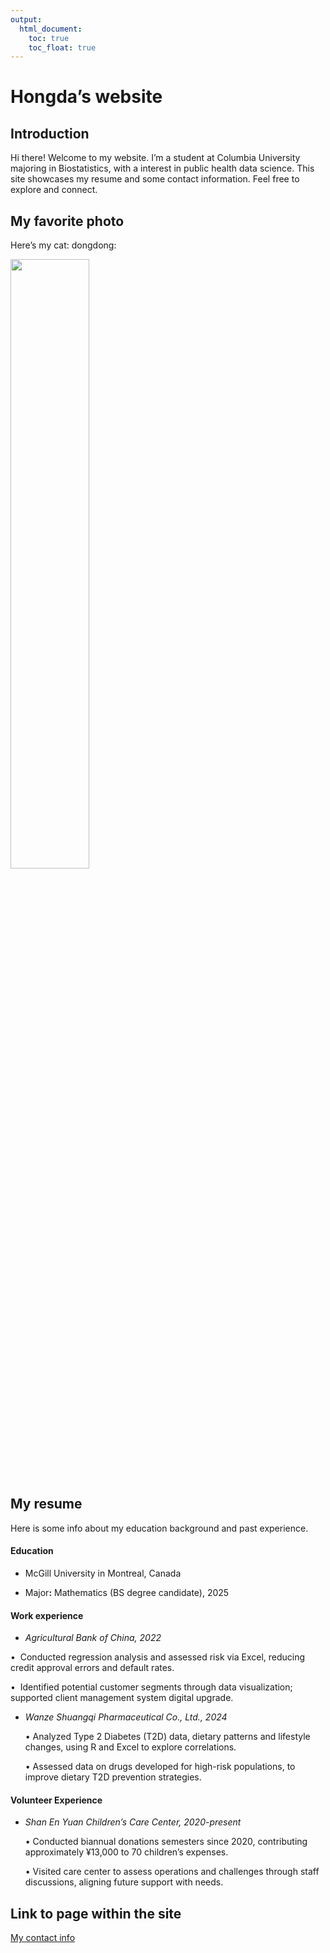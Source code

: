 ```yaml
---
output: 
  html_document:
    toc: true
    toc_float: true
---
```


# **Hongda's website**

## **Introduction**

Hi there! Welcome to my website. I'm a student at Columbia University majoring in Biostatistics, with a interest in public health data science. This site showcases my resume and some contact information. Feel free to explore and connect.

## **My favorite photo**

Here's my cat: dongdong:

<img src="images/IMG_0034.jpg" style="width:50%"/>

## **My resume**

Here is some info about my education background and past experience.

#### Education

-   McGill University in Montreal, Canada

-   Major**:** Mathematics (BS degree candidate), 2025

#### Work experience

-   *Agricultural Bank of China, 2022*

•  Conducted regression analysis and assessed risk via Excel, reducing credit approval errors and default rates.

•  Identified potential customer segments through data visualization; supported client management system digital upgrade.

-   *Wanze Shuangqi Pharmaceutical Co., Ltd., 2024*

    • Analyzed Type 2 Diabetes (T2D) data, dietary patterns and lifestyle changes, using R and Excel to explore correlations.

    • Assessed data on drugs developed for high-risk populations, to improve dietary T2D prevention strategies.

#### Volunteer Experience

-   *Shan En Yuan Children's Care Center, 2020-present*

    • Conducted biannual donations semesters since 2020, contributing approximately ¥13,000 to 70 children’s expenses.

    • Visited care center to assess operations and challenges through staff discussions, aligning future support with needs.

## **Link to page within the site**

[My contact info](Contact.html)
